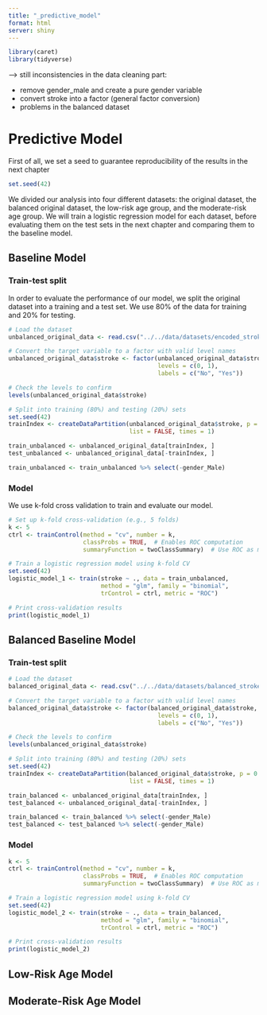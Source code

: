 ```yaml
---
title: "_predictive_model"
format: html
server: shiny
---
```

```r
library(caret)
library(tidyverse)
```
--> still inconsistencies in the data cleaning part:

- remove gender_male and create a pure gender variable
- convert stroke into a factor (general factor conversion)
- problems in the balanced dataset 


# Predictive Model
First of all, we set a seed to guarantee reproducibility of the results in the next chapter
```r
set.seed(42)
```

We divided our analysis into four different datasets: the original dataset, the balanced original dataset, the low-risk age group, and the moderate-risk age group. We will train a logistic regression model for each dataset, before evaluating them on the test sets in the next chapter and comparing them to the baseline model.

## Baseline Model

### Train-test split

In order to evaluate the performance of our model, we split the original dataset into a training and a test set. We use 80% of the data for training and 20% for testing.
```r
# Load the dataset
unbalanced_original_data <- read.csv("../../data/datasets/encoded_stroke_tb.csv")

# Convert the target variable to a factor with valid level names
unbalanced_original_data$stroke <- factor(unbalanced_original_data$stroke, 
                                          levels = c(0, 1), 
                                          labels = c("No", "Yes"))

# Check the levels to confirm
levels(unbalanced_original_data$stroke)

# Split into training (80%) and testing (20%) sets
set.seed(42)  
trainIndex <- createDataPartition(unbalanced_original_data$stroke, p = 0.8, 
                                  list = FALSE, times = 1)

train_unbalanced <- unbalanced_original_data[trainIndex, ]
test_unbalanced <- unbalanced_original_data[-trainIndex, ]

train_unbalanced <- train_unbalanced %>% select(-gender_Male)
```


### Model 
We use k-fold cross validation to train and evaluate our model. 

```r
# Set up k-fold cross-validation (e.g., 5 folds)
k <- 5
ctrl <- trainControl(method = "cv", number = k, 
                     classProbs = TRUE,  # Enables ROC computation
                     summaryFunction = twoClassSummary)  # Use ROC as metric

# Train a logistic regression model using k-fold CV
set.seed(42)  
logistic_model_1 <- train(stroke ~ ., data = train_unbalanced,
                          method = "glm", family = "binomial",
                          trControl = ctrl, metric = "ROC")

# Print cross-validation results
print(logistic_model_1)
```
## Balanced Baseline Model

### Train-test split
```r
# Load the dataset
balanced_original_data <- read.csv("../../data/datasets/balanced_stroke_tb.csv")

# Convert the target variable to a factor with valid level names
balanced_original_data$stroke <- factor(balanced_original_data$stroke, 
                                          levels = c(0, 1), 
                                          labels = c("No", "Yes"))

# Check the levels to confirm
levels(unbalanced_original_data$stroke)

# Split into training (80%) and testing (20%) sets
set.seed(42)  
trainIndex <- createDataPartition(balanced_original_data$stroke, p = 0.8, 
                                  list = FALSE, times = 1)

train_balanced <- unbalanced_original_data[trainIndex, ]
test_balanced <- unbalanced_original_data[-trainIndex, ]

train_balanced <- train_balanced %>% select(-gender_Male)
test_balanced <- test_balanced %>% select(-gender_Male)
```
### Model
```r
k <- 5
ctrl <- trainControl(method = "cv", number = k, 
                     classProbs = TRUE,  # Enables ROC computation
                     summaryFunction = twoClassSummary)  # Use ROC as metric

# Train a logistic regression model using k-fold CV
set.seed(42)  
logistic_model_2 <- train(stroke ~ ., data = train_balanced,
                          method = "glm", family = "binomial",
                          trControl = ctrl, metric = "ROC")

# Print cross-validation results
print(logistic_model_2)
```


## Low-Risk Age Model

## Moderate-Risk Age Model
